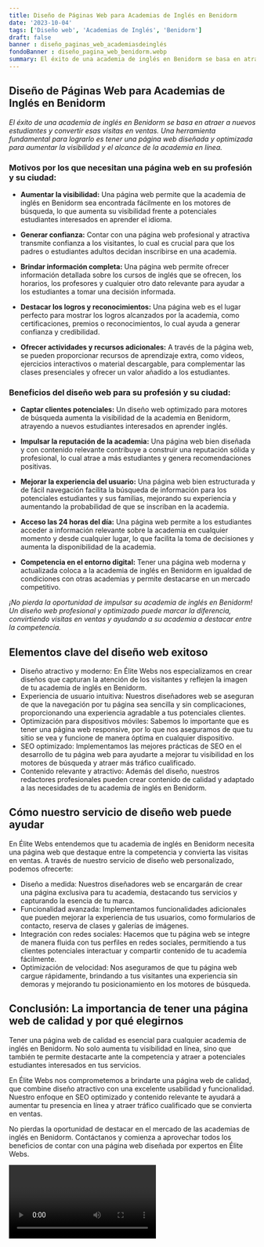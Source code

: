 ```yaml
---
title: Diseño de Páginas Web para Academias de Inglés en Benidorm
date: '2023-10-04'
tags: ['Diseño web', 'Academias de Inglés', 'Benidorm']
draft: false
banner : diseño_paginas_web_academiasdeinglés
fondoBanner : diseño_pagina_web_benidorm.webp
summary: El éxito de una academia de inglés en Benidorm se basa en atraer a nuevos estudiantes y convertir esas visitas en ventas. Una herramienta fundamental para lograrlo es tener una página web diseñada y optimizada para aumentar la visibilidad y el alcance de la academia en línea.
---
```


## Diseño de Páginas Web para Academias de Inglés en Benidorm

*El éxito de una academia de inglés en Benidorm se basa en atraer a nuevos estudiantes y convertir esas visitas en ventas. Una herramienta fundamental para lograrlo es tener una página web diseñada y optimizada para aumentar la visibilidad y el alcance de la academia en línea.*

### Motivos por los que necesitan una página web en su profesión y su ciudad:

- **Aumentar la visibilidad:** Una página web permite que la academia de inglés en Benidorm sea encontrada fácilmente en los motores de búsqueda, lo que aumenta su visibilidad frente a potenciales estudiantes interesados en aprender el idioma.

- **Generar confianza:** Contar con una página web profesional y atractiva transmite confianza a los visitantes, lo cual es crucial para que los padres o estudiantes adultos decidan inscribirse en una academia.

- **Brindar información completa:** Una página web permite ofrecer información detallada sobre los cursos de inglés que se ofrecen, los horarios, los profesores y cualquier otro dato relevante para ayudar a los estudiantes a tomar una decisión informada.

- **Destacar los logros y reconocimientos:** Una página web es el lugar perfecto para mostrar los logros alcanzados por la academia, como certificaciones, premios o reconocimientos, lo cual ayuda a generar confianza y credibilidad.

- **Ofrecer actividades y recursos adicionales:** A través de la página web, se pueden proporcionar recursos de aprendizaje extra, como videos, ejercicios interactivos o material descargable, para complementar las clases presenciales y ofrecer un valor añadido a los estudiantes.

### Beneficios del diseño web para su profesión y su ciudad:

- **Captar clientes potenciales:** Un diseño web optimizado para motores de búsqueda aumenta la visibilidad de la academia en Benidorm, atrayendo a nuevos estudiantes interesados en aprender inglés.

- **Impulsar la reputación de la academia:** Una página web bien diseñada y con contenido relevante contribuye a construir una reputación sólida y profesional, lo cual atrae a más estudiantes y genera recomendaciones positivas.

- **Mejorar la experiencia del usuario:** Una página web bien estructurada y de fácil navegación facilita la búsqueda de información para los potenciales estudiantes y sus familias, mejorando su experiencia y aumentando la probabilidad de que se inscriban en la academia.

- **Acceso las 24 horas del día:** Una página web permite a los estudiantes acceder a información relevante sobre la academia en cualquier momento y desde cualquier lugar, lo que facilita la toma de decisiones y aumenta la disponibilidad de la academia.

- **Competencia en el entorno digital:** Tener una página web moderna y actualizada coloca a la academia de inglés en Benidorm en igualdad de condiciones con otras academias y permite destacarse en un mercado competitivo.

*¡No pierda la oportunidad de impulsar su academia de inglés en Benidorm! Un diseño web profesional y optimizado puede marcar la diferencia, convirtiendo visitas en ventas y ayudando a su academia a destacar entre la competencia.*

<GifSeo />

<Cta />

## Elementos clave del diseño web exitoso

- Diseño atractivo y moderno: En Élite Webs nos especializamos en crear diseños que capturan la atención de los visitantes y reflejen la imagen de tu academia de inglés en Benidorm.
- Experiencia de usuario intuitiva: Nuestros diseñadores web se aseguran de que la navegación por tu página sea sencilla y sin complicaciones, proporcionando una experiencia agradable a tus potenciales clientes.
- Optimización para dispositivos móviles: Sabemos lo importante que es tener una página web responsive, por lo que nos aseguramos de que tu sitio se vea y funcione de manera óptima en cualquier dispositivo.
- SEO optimizado: Implementamos las mejores prácticas de SEO en el desarrollo de tu página web para ayudarte a mejorar tu visibilidad en los motores de búsqueda y atraer más tráfico cualificado.
- Contenido relevante y atractivo: Además del diseño, nuestros redactores profesionales pueden crear contenido de calidad y adaptado a las necesidades de tu academia de inglés en Benidorm.

## Cómo nuestro servicio de diseño web puede ayudar

En Élite Webs entendemos que tu academia de inglés en Benidorm necesita una página web que destaque entre la competencia y convierta las visitas en ventas. A través de nuestro servicio de diseño web personalizado, podemos ofrecerte:

- Diseño a medida: Nuestros diseñadores web se encargarán de crear una página exclusiva para tu academia, destacando tus servicios y capturando la esencia de tu marca.
- Funcionalidad avanzada: Implementamos funcionalidades adicionales que pueden mejorar la experiencia de tus usuarios, como formularios de contacto, reserva de clases y galerías de imágenes.
- Integración con redes sociales: Hacemos que tu página web se integre de manera fluida con tus perfiles en redes sociales, permitiendo a tus clientes potenciales interactuar y compartir contenido de tu academia fácilmente.
- Optimización de velocidad: Nos aseguramos de que tu página web cargue rápidamente, brindando a tus visitantes una experiencia sin demoras y mejorando tu posicionamiento en los motores de búsqueda.

## Conclusión: La importancia de tener una página web de calidad y por qué elegirnos

Tener una página web de calidad es esencial para cualquier academia de inglés en Benidorm. No solo aumenta tu visibilidad en línea, sino que también te permite destacarte ante la competencia y atraer a potenciales estudiantes interesados en tus servicios.

En Élite Webs nos comprometemos a brindarte una página web de calidad, que combine diseño atractivo con una excelente usabilidad y funcionalidad. Nuestro enfoque en SEO optimizado y contenido relevante te ayudará a aumentar tu presencia en línea y atraer tráfico cualificado que se convierta en ventas.

No pierdas la oportunidad de destacar en el mercado de las academias de inglés en Benidorm. Contáctanos y comienza a aprovechar todos los beneficios de contar con una página web diseñada por expertos en Élite Webs.

<Video />

<CtaBot job='Academias de Inglés' city='Benidorm'/>

<Gmaps query='Benidorm+españa+maps' />